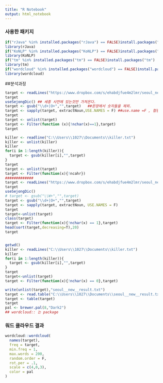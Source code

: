 ---
title: "R Notebook"
output: html_notebook
---
### 사용한 패키지
```{r}
if("rJava" %in% installed.packages("rJava") == FALSE)install.packages("rJava")
library(rJava)
if("KoNLP" %in% installed.packages("KoNLP") == FALSE)install.packages("KoNLP")
library(KoNLP)
if("tm" %in% installed.packages("tm") == FALSE)install.packages("tm")
library(tm)
if("wordcloud" %in% installed.packages("wordcloud") == FALSE)install.packages("wordcloud")
library(wordcloud)
```

##분석과정
```{r}
target <- readLines("https://www.dropbox.com/s/ehabdjfue4m2lmr/seoul_new.txt?dl=1")  #비정형 데이터, 리스트 구조
target
useSejongDic() ## 세종 사전에 있는것만 가져온다.
target <- gsub("\\d+|O+","",target)   ##문장에서 숫자들을 제외.
target <- sapply(target, extractNoun,USE.NAMES = F) ##use.name =F , 컬럼명을 사용하지 않는다.
target
target <- unlist(target)
target <- Filter(function (x){!nchar(x)==1},target)
target
```

```{r}
killer <- readline("C:\\Users\\1027\\Documents\\killer.txt")
killer <- unlist(killer)
killer
for(i in 1:length(killer)){
  target <- gsub(killer[i],"",target)
}
target
target <- unlist(target)
target <- Filter(function(x){!ncahr})
#############
target <- readLines("https://www.dropbox.com/s/ehabdjfue4m2lmr/seoul_new.txt?dl=1")
target
useSejongDic()
# target <- gsub("\\W+","",target)
target <- gsub("\\d+|O+","",target)
target <- sapply(target, extractNoun, USE.NAMES = F)
target
target<-unlist(target)
class(target)
target <- Filter(function(x){!nchar(x) == 1},target)
head(sort(target,decreasing=T),20)
target


getwd()
killer <- readLines("C:\\Users\\1027\\Documents\\killer.txt")
killer
for(i in 1:length(killer)){
  target <- gsub(killer[i],"",target)
}
target
target<-unlist(target)
target <- Filter(function(x){!nchar(x) == 0},target)

write(unlist(target),"seoul__new__result.txt")
target <- read.table("C:\\Users\\1027\\Documents\\seoul__new__result.txt")
target <- table(target)
target
pal <- brewer.pal(8,"Dark2")
## wordcloud:: 는 package

```
### 워드 클라우드 결과
```{r}
wordcloud::wordcloud(
  names(target),
  freq = target,
  min.freq = 1,
  max.words = 200,
  random.order = F,
  rot.per = .1,
  scale = c(4,0,3),
  color = pal
)
```

